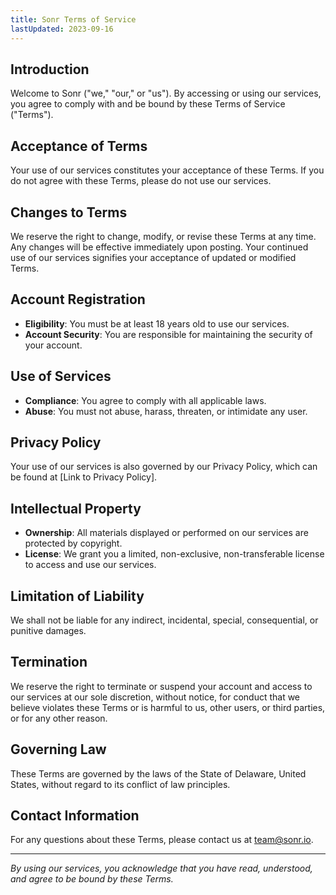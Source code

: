 ```yaml
---
title: Sonr Terms of Service
lastUpdated: 2023-09-16
---
```


## Introduction

Welcome to Sonr ("we," "our," or "us"). By accessing or using our services, you agree to comply with and be bound by these Terms of Service ("Terms").

## Acceptance of Terms

Your use of our services constitutes your acceptance of these Terms. If you do not agree with these Terms, please do not use our services.

## Changes to Terms

We reserve the right to change, modify, or revise these Terms at any time. Any changes will be effective immediately upon posting. Your continued use of our services signifies your acceptance of updated or modified Terms.

## Account Registration

- **Eligibility**: You must be at least 18 years old to use our services.
- **Account Security**: You are responsible for maintaining the security of your account.

## Use of Services

- **Compliance**: You agree to comply with all applicable laws.
- **Abuse**: You must not abuse, harass, threaten, or intimidate any user.

## Privacy Policy

Your use of our services is also governed by our Privacy Policy, which can be found at [Link to Privacy Policy].

## Intellectual Property

- **Ownership**: All materials displayed or performed on our services are protected by copyright.
- **License**: We grant you a limited, non-exclusive, non-transferable license to access and use our services.

## Limitation of Liability

We shall not be liable for any indirect, incidental, special, consequential, or punitive damages.

## Termination

We reserve the right to terminate or suspend your account and access to our services at our sole discretion, without notice, for conduct that we believe violates these Terms or is harmful to us, other users, or third parties, or for any other reason.

## Governing Law

These Terms are governed by the laws of the State of Delaware, United States, without regard to its conflict of law principles.

## Contact Information

For any questions about these Terms, please contact us at [team@sonr.io](mailto:team@sonr.io).

---

_By using our services, you acknowledge that you have read, understood, and agree to be bound by these Terms._
